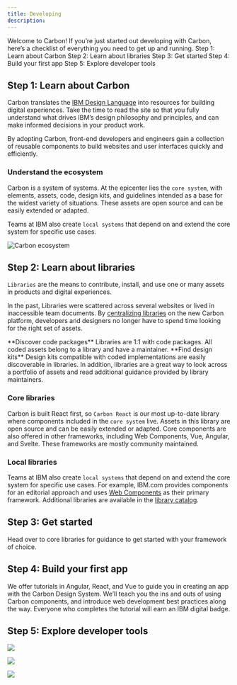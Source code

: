 ```yaml
---
title: Developing
description:
---
```


<PageDescription>
  Welcome to Carbon! If you’re just started out developing with Carbon, here’s a checklist of
  everything you need to get up and running.
</PageDescription>

<AnchorLinks>
  <AnchorLink>Step 1: Learn about Carbon</AnchorLink>
  <AnchorLink>Step 2: Learn about libraries</AnchorLink>
  <AnchorLink>Step 3: Get started</AnchorLink>
  <AnchorLink>Step 4: Build your first app</AnchorLink>
  <AnchorLink>Step 5: Explore developer tools</AnchorLink>
</AnchorLinks>

## Step 1: Learn about Carbon

Carbon translates the [IBM Design Language](http://www.ibm.com/design/language) into resources for
building digital experiences. Take the time to read the site so that you fully understand what
drives IBM’s design philosophy and principles, and can make informed decisions in your product work.

By adopting Carbon, front-end developers and engineers gain a collection of reusable components to
build websites and user interfaces quickly and efficiently.

### Understand the ecosystem

Carbon is a system of systems. At the epicenter lies the `core system`, with elements, assets, code,
design kits, and guidelines intended as a base for the widest variety of situations. These assets
are open source and can be easily extended or adapted.

Teams at IBM also create `local systems` that depend on and extend the core system for specific use
cases.

![Carbon ecosystem](/about-carbon/ecosystem.png)

## Step 2: Learn about libraries

`Libraries` are the means to contribute, install, and use one or many assets in products and digital
experiences.

In the past, Libraries were scattered across several websites or lived in inaccessible team
documents. By [centralizing libraries](https://next.carbondesignsystem.com/libraries) on the new
Carbon platform, developers and designers no longer have to spend time looking for the right set of
assets.

<Divider>
  <Grid>
    <Column lg={4} md={2}>
      **Discover code packages**
    </Column>
    <Column lg={7} md={5}>
      Libraries are 1:1 with code packages. All coded assets belong to a library and have a
      maintainer.
    </Column>
  </Grid>
</Divider>

<Divider>
  <Grid>
    <Column lg={4} md={2}>
      **Find design kits**
    </Column>
    <Column lg={7} md={5}>
      Design kits compatible with coded implementations are easily discoverable in libraries. In
      addition, libraries are a great way to look across a portfolio of assets and read additional
      guidance provided by library maintainers.
    </Column>
  </Grid>
</Divider>
<Divider></Divider>

### Core libraries

Carbon is built React first, so `Carbon React` is our most up-to-date library where components
included in the `core system` live. Assets in this library are open source and can be easily
extended or adapted. Core components are also offered in other frameworks, including Web Components,
Vue, Angular, and Svelte. These frameworks are mostly community maintained.

<CardGroup>
  <Column lg={4} md={4}>
    <ResourceCard
      subTitle="Carbon React"
      href="https://next.carbondesignsystem.com/libraries/carbon-react"
    >
      <MdxIcon name="react" />
    </ResourceCard>
  </Column>
</CardGroup>

### Local libraries

Teams at IBM also create `local systems` that depend on and extend the core system for specific use
cases. For example, IBM.com provides components for an editorial approach and uses
[Web Components](https://next.carbondesignsystem.com/libraries/ibmdotcom-web-components) as their
primary framework. Additional libraries are available in the
[library catalog](https://next.carbondesignsystem.com/libraries).

## Step 3: Get started

Head over to core libraries for guidance to get started with your framework of choice.

<CardGroup>
  <MiniCard title="Carbon React" href="https://carbondesignsystem.com/developing/frameworks/react/">
    <MdxIcon name="react" />
  </MiniCard>
  <MiniCard
    title="Carbon Angular"
    href="https://carbondesignsystem.com/developing/frameworks/angular"
  >
    <MdxIcon name="angular" />
  </MiniCard>
  <MiniCard
    title="Web Components"
    href="https://carbondesignsystem.com/developing/frameworks/web-components"
  >
    <MdxIcon name="webcomponents" />
  </MiniCard>
  <MiniCard title="Vue" href="https://carbondesignsystem.com/developing/frameworks/vue">
    <MdxIcon name="vue" />
  </MiniCard>
  <MiniCard title="Svelte" href="https://carbondesignsystem.com/developing/frameworks/svelte">
    <MdxIcon name="svelte" />
  </MiniCard>
</CardGroup>

## Step 4: Build your first app

We offer tutorials in Angular, React, and Vue to guide you in creating an app with the Carbon Design
System. We’ll teach you the ins and outs of using Carbon components, and introduce web development
best practices along the way. Everyone who completes the tutorial will earn an IBM digital badge.

<CardGroup>
  <MiniCard
    title="React app tutorial"
    href="https://carbondesignsystem.com/developing/react-tutorial/overview/"
  >
    <MdxIcon name="react" />
  </MiniCard>
  <MiniCard
    title="Angular app tutorial"
    href="https://carbondesignsystem.com/developing/angular-tutorial/overview/"
  >
    <MdxIcon name="angular" />
  </MiniCard>
  <MiniCard
    title="Vue app tutorial"
    href="https://carbondesignsystem.com/developing/vue-tutorial/overview/"
  >
    <MdxIcon name="vue" />
  </MiniCard>
</CardGroup>

## Step 5: Explore developer tools

<CardGroup>
<Column lg={4} md={4}>
  <ResourceCard
    subTitle="Carbon CodePen"
    href="http://www.codepen.io/team/carbon"
    >

<MdxIcon name="codepen" />

  </ResourceCard>
</Column>

<Column lg={4} md={4}>
  <ResourceCard
    subTitle="Carbon Devtools"
    href="https://github.com/carbon-design-system/devtools"
    >

![](/developing/carbon-devtools-extension.png)

  </ResourceCard>
</Column>

<Column lg={4} md={4}>
  <ResourceCard
    subTitle="Carbon Storybook Theme Switcher"
    href="https://www.npmjs.com/package/@carbon/storybook-addon-theme"
    >

<MdxIcon name="npm" />

  </ResourceCard>
</Column>

<Column lg={4} md={4}>
  <ResourceCard
    subTitle="Stylelint plugin Carbon tokens"
    href="https://www.npmjs.com/package/stylelint-plugin-carbon-tokens"
    >

<MdxIcon name="npm" />

  </ResourceCard>
</Column>

<Column lg={4} md={4}>
  <ResourceCard
    subTitle="Color contrast checker"
    href="https://marijohannessen.github.io/color-contrast-checker/"
    >

![](/developing/color-contrast-icon.png)

  </ResourceCard>
</Column>

<Column lg={4} md={4}>
  <ResourceCard
    subTitle="Accessibility tools"
    href="https://www.ibm.com/able/toolkit/tools"
    >

![](/elements/accessibility/a11ybee.svg)

  </ResourceCard>
</Column>
</CardGroup>
